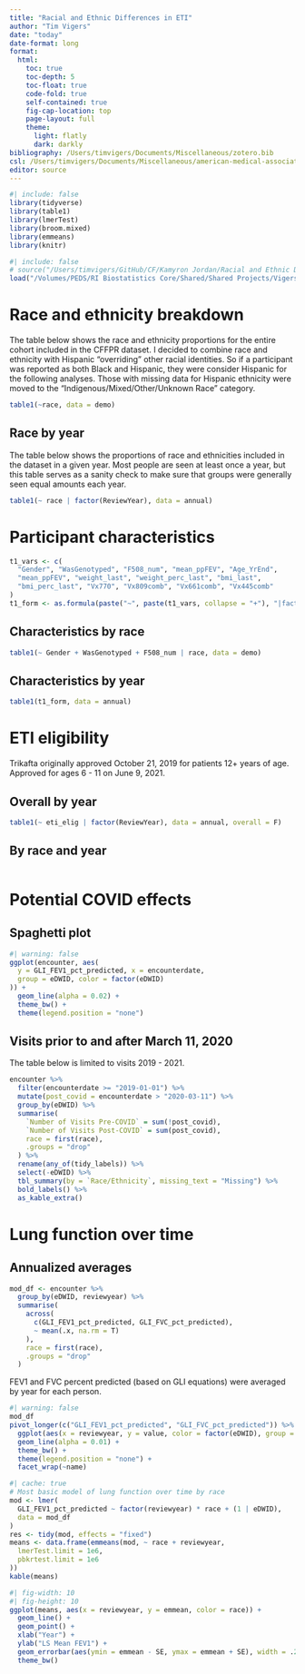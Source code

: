 ```yaml
---
title: "Racial and Ethnic Differences in ETI"
author: "Tim Vigers"
date: "today"
date-format: long
format:
  html:
    toc: true
    toc-depth: 5
    toc-float: true
    code-fold: true
    self-contained: true
    fig-cap-location: top
    page-layout: full
    theme:
      light: flatly
      dark: darkly
bibliography: /Users/timvigers/Documents/Miscellaneous/zotero.bib
csl: /Users/timvigers/Documents/Miscellaneous/american-medical-association.csl
editor: source
---
```


```r
#| include: false
library(tidyverse)
library(table1)
library(lmerTest)
library(broom.mixed)
library(emmeans)
library(knitr)
```

```r
#| include: false
# source("/Users/timvigers/GitHub/CF/Kamyron Jordan/Racial and Ethnic Differences in ETI/create_race_eti_analysis_dataset.R")
load("/Volumes/PEDS/RI Biostatistics Core/Shared/Shared Projects/Vigers/CF/Kamyron Jordan/Racial and Ethnic Differences in ETI/Data_Cleaned/analysis_dataset.RData")
```

# Race and ethnicity breakdown

The table below shows the race and ethnicity proportions for the entire cohort included in the CFFPR dataset. I decided to combine race and ethnicity with Hispanic "overriding" other racial identities. So if a participant was reported as both Black and Hispanic, they were consider Hispanic for the following analyses. Those with missing data for Hispanic ethnicity were moved to the "Indigenous/Mixed/Other/Unknown Race" category.

```r
table1(~race, data = demo)
```

## Race by year

The table below shows the proportions of race and ethnicities included in the dataset in a given year. Most people are seen at least once a year, but this table serves as a sanity check to make sure that groups were generally seen equal amounts each year.

```r
table1(~ race | factor(ReviewYear), data = annual)
```

# Participant characteristics

```r
t1_vars <- c(
  "Gender", "WasGenotyped", "F508_num", "mean_ppFEV", "Age_YrEnd",
  "mean_ppFEV", "weight_last", "weight_perc_last", "bmi_last",
  "bmi_perc_last", "Vx770", "Vx809comb", "Vx661comb", "Vx445comb"
)
t1_form <- as.formula(paste("~", paste(t1_vars, collapse = "+"), "|factor(ReviewYear)"))
```

## Characteristics by race

```r
table1(~ Gender + WasGenotyped + F508_num | race, data = demo)
```

## Characteristics by year

```r
table1(t1_form, data = annual)
```

# ETI eligibility

Trikafta originally approved October 21, 2019 for patients 12+ years of age. Approved for ages 6 - 11 on June 9, 2021.

## Overall by year

```r
table1(~ eti_elig | factor(ReviewYear), data = annual, overall = F)
```

## By race and year

```r

```

# Potential COVID effects

## Spaghetti plot

```r
#| warning: false
ggplot(encounter, aes(
  y = GLI_FEV1_pct_predicted, x = encounterdate,
  group = eDWID, color = factor(eDWID)
)) +
  geom_line(alpha = 0.02) +
  theme_bw() +
  theme(legend.position = "none")
```

## Visits prior to and after March 11, 2020

The table below is limited to visits 2019 - 2021.

```r
encounter %>%
  filter(encounterdate >= "2019-01-01") %>%
  mutate(post_covid = encounterdate > "2020-03-11") %>%
  group_by(eDWID) %>%
  summarise(
    `Number of Visits Pre-COVID` = sum(!post_covid),
    `Number of Visits Post-COVID` = sum(post_covid),
    race = first(race),
    .groups = "drop"
  ) %>%
  rename(any_of(tidy_labels)) %>%
  select(-eDWID) %>%
  tbl_summary(by = `Race/Ethnicity`, missing_text = "Missing") %>%
  bold_labels() %>%
  as_kable_extra()
```

# Lung function over time

## Annualized averages

```r
mod_df <- encounter %>%
  group_by(eDWID, reviewyear) %>%
  summarise(
    across(
      c(GLI_FEV1_pct_predicted, GLI_FVC_pct_predicted),
      ~ mean(.x, na.rm = T)
    ),
    race = first(race),
    .groups = "drop"
  )
```

FEV1 and FVC percent predicted (based on GLI equations) were averaged by year for each person. 

```r
#| warning: false
mod_df
pivot_longer(c("GLI_FEV1_pct_predicted", "GLI_FVC_pct_predicted")) %>%
  ggplot(aes(x = reviewyear, y = value, color = factor(eDWID), group = eDWID)) +
  geom_line(alpha = 0.01) +
  theme_bw() +
  theme(legend.position = "none") +
  facet_wrap(~name)
```

```r
#| cache: true
# Most basic model of lung function over time by race
mod <- lmer(
  GLI_FEV1_pct_predicted ~ factor(reviewyear) * race + (1 | eDWID),
  data = mod_df
)
res <- tidy(mod, effects = "fixed")
means <- data.frame(emmeans(mod, ~ race + reviewyear,
  lmerTest.limit = 1e6,
  pbkrtest.limit = 1e6
))
kable(means)
```

```r
#| fig-width: 10
#| fig-height: 10
ggplot(means, aes(x = reviewyear, y = emmean, color = race)) +
  geom_line() +
  geom_point() +
  xlab("Year") +
  ylab("LS Mean FEV1") +
  geom_errorbar(aes(ymin = emmean - SE, ymax = emmean + SE), width = .2) +
  theme_bw()
```

